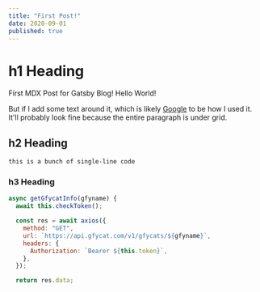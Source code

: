 ```yaml
---
title: "First Post!"
date: 2020-09-01
published: true
---
```


# h1 Heading

First MDX Post for Gatsby Blog! Hello World!

But if I add some text around it, which is likely [Google](https://google.com) to be how I used it. It'll probably look fine because the entire paragraph is under grid.

## h2 Heading

`this is a bunch of single-line code`

### h3 Heading

```js:title=example-file.js
async getGfycatInfo(gfyname) {
  await this.checkToken();

  const res = await axios({
    method: "GET",
    url: `https://api.gfycat.com/v1/gfycats/${gfyname}`,
    headers: {
      Authorization: `Bearer ${this.token}`,
    },
  });

  return res.data;
```
